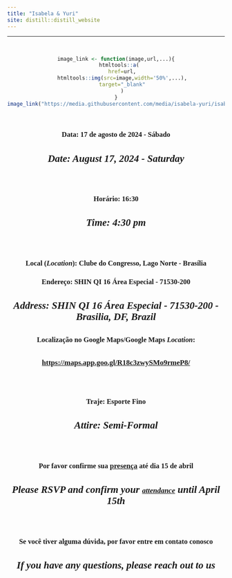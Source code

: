 ```yaml
---
title: "Isabela & Yuri"
site: distill::distill_website
---
```


----

<style type="text/css">
.slick-initialized .slick-slide {
    padding: 0;
}
</style>

<style type="text/css">
h1{
font-family: Taviraj;
}
</style>

<style type="text/css">
h2{
font-family: Taviraj;
}
</style>

<style type="text/css">
h3{
text-align: center;
font-family: Taviraj;
}
</style>

<style type="text/css">
h4{
font-family: Taviraj;
text-align: center;
font-size: 23px;
}
</style>


<style type="text/css">
a{
font-size: 17px;
font-family: Taviraj;
}
</style>

<style type="text/css">
.navbar-fixed-top{
position: absolute;
}
</style>

<style type="text/css">
  .navbar-brand {
    content:url(https://media.githubusercontent.com/media/isabela-yuri/isabela-yuri.github.io/main/6bc7410d1d5c571c49960a66fb96a54a856e3fb3/imgs/sakura_complete_2.png);
    width:100%; /*width of your image*/
    max-width: 100%;
    margin-top: -5%;
   height:auto; /*height of your image*/
   padding = 0;
  }
}
</style>

<style type="text/css">
   .title{
   font-size: 0px !important;
}
</style>

<style type="text/css">
   .my_text{
   text-align: center;
   font-family: Taviraj;
}
</style>

<style type="text/css">
   .center {
  display: block;
  margin-left: auto;
  margin-right: auto;
  margin-top: auto;
}
</style>

<div>
</br>
</div>


<div style="width: 100%;  position:relative;">
<center class="center">
```r
image_link <- function(image,url,...){
  htmltools::a(
    href=url,
    htmltools::img(src=image,width='50%',...),
    target="_blank"
    )
}
image_link("https://media.githubusercontent.com/media/isabela-yuri/isabela-yuri.github.io/main/6bc7410d1d5c571c49960a66fb96a54a856e3fb3/fotos/Abri2022.jpeg","https://media.githubusercontent.com/media/isabela-yuri/isabela-yuri.github.io/main/6bc7410d1d5c571c49960a66fb96a54a856e3fb3/fotos/Abri2022.jpeg")
```

</br>

### Data: 17 de agosto de 2024 - Sábado
#### *Date: August 17, 2024 - Saturday*

</br>

### Horário: 16:30
#### *Time: 4:30 pm*






</br>

### Local (*Location*): Clube do Congresso, Lago Norte - Brasília
### Endereço: SHIN QI 16 Área Especial -  71530-200
#### *Address: SHIN QI 16 Área Especial - 71530-200 - Brasilia, DF, Brazil*
### Localização no Google Maps/Google Maps *Location*:

#### [https://maps.app.goo.gl/R18c3zwySMo9rmeP8/](https://maps.app.goo.gl/R18c3zwySMo9rmeP8/){target="_blank"}


</br>

### Traje: Esporte Fino
#### *Attire: Semi-Formal*

</br>

### Por favor confirme sua [presença](https://isabela-yuri.github.io/6bc7410d1d5c571c49960a66fb96a54a856e3fb3/presenca.html) até dia 15 de abril


#### *Please RSVP and confirm your [attendance](https://isabela-yuri.github.io/6bc7410d1d5c571c49960a66fb96a54a856e3fb3/presenca.html) until April 15th*

</br>

### Se você tiver alguma dúvida, por favor entre em contato conosco
#### *If you have any questions, please reach out to us*

</div>
</center>